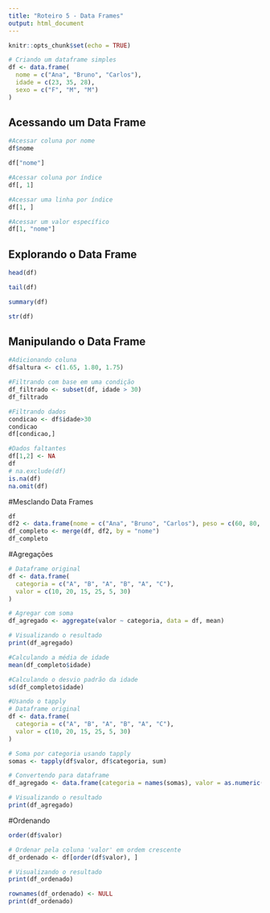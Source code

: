 ```yaml
---
title: "Roteiro 5 - Data Frames"
output: html_document
---
```


```r
knitr::opts_chunk$set(echo = TRUE)
```


```r
# Criando um dataframe simples
df <- data.frame(
  nome = c("Ana", "Bruno", "Carlos"),
  idade = c(23, 35, 28),
  sexo = c("F", "M", "M")
)

```


## Acessando um Data Frame
```r
#Acessar coluna por nome
df$nome

df["nome"]

#Acessar coluna por índice
df[, 1]

#Acessar uma linha por índice
df[1, ]

#Acessar um valor específico
df[1, "nome"]

```

## Explorando o Data Frame

```r
head(df)

tail(df)

summary(df)

str(df)
```


## Manipulando o Data Frame

```r
#Adicionando coluna
df$altura <- c(1.65, 1.80, 1.75)
```

```r
#Filtrando com base em uma condição
df_filtrado <- subset(df, idade > 30)
df_filtrado
```

```r
#Filtrando dados
condicao <- df$idade>30
condicao
df[condicao,]
```
```r
#Dados faltantes
df[1,2] <- NA
df
# na.exclude(df)
is.na(df)
na.omit(df)
```


#Mesclando Data Frames
```r
df
df2 <- data.frame(nome = c("Ana", "Bruno", "Carlos"), peso = c(60, 80, 70))
df_completo <- merge(df, df2, by = "nome")
df_completo
```

#Agregações

```r
# Dataframe original
df <- data.frame(
  categoria = c("A", "B", "A", "B", "A", "C"),
  valor = c(10, 20, 15, 25, 5, 30)
)

# Agregar com soma
df_agregado <- aggregate(valor ~ categoria, data = df, mean)

# Visualizando o resultado
print(df_agregado)
```


```r
#Calculando a média de idade
mean(df_completo$idade)

#Calculando o desvio padrão da idade
sd(df_completo$idade)
```
```r
#Usando o tapply
# Dataframe original
df <- data.frame(
  categoria = c("A", "B", "A", "B", "A", "C"),
  valor = c(10, 20, 15, 25, 5, 30)
)

# Soma por categoria usando tapply
somas <- tapply(df$valor, df$categoria, sum)

# Convertendo para dataframe
df_agregado <- data.frame(categoria = names(somas), valor = as.numeric(somas))

# Visualizando o resultado
print(df_agregado)

```

#Ordenando

```r
order(df$valor)
```
```r
# Ordenar pela coluna 'valor' em ordem crescente
df_ordenado <- df[order(df$valor), ]

# Visualizando o resultado
print(df_ordenado)
```

```r
rownames(df_ordenado) <- NULL
print(df_ordenado)

```


